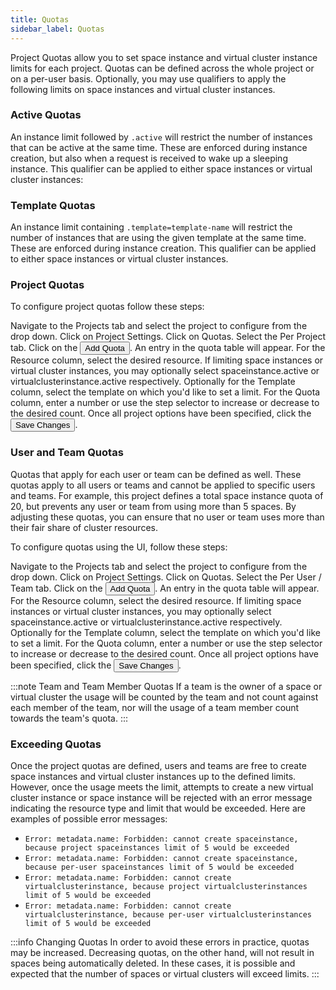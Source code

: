 ```yaml
---
title: Quotas
sidebar_label: Quotas
---
```



Project Quotas allow you to set space instance and virtual cluster instance limits for each project. Quotas can be
defined across the whole project or on a per-user basis. Optionally, you may use qualifiers to apply the following limits on space instances and virtual cluster instances. 

### Active Quotas
An instance limit followed by `.active` will restrict the number of instances that can be active at the same time. These are enforced during instance creation, but also when a request is received to wake up a sleeping instance. This qualifier can be applied to either space instances or virtual cluster instances:

### Template Quotas
An instance limit containing `.template=template-name` will restrict the number of instances that are using the given template at the same time. These are enforced during instance creation. This qualifier can be applied to either space instances or virtual cluster instances.

### Project Quotas

To configure project quotas follow these steps:

<Flow id="create-project-quota-ui">
    <Step>
        Navigate to the <NavStep>Projects</NavStep> tab and select the project to configure from the drop down.
    </Step>
    <Step>
        Click on <NavStep>Project Settings</NavStep>.
    </Step>
    <Step>
        Click on <NavStep>Quotas</NavStep>.
    </Step>
    <Step>
        Select the <Label>Per Project</Label> tab.
    </Step>
    <Step>
        Click on the <Button>Add Quota</Button>. An entry in the quota table will appear.
    </Step>
    <Step>
        For the <Label>Resource</Label> column, select the desired resource. If limiting space instances or virtual cluster instances, you may optionally select <Label>spaceinstance.active</Label> or <Label>virtualclusterinstance.active</Label> respectively.
    </Step>
    <Step>
        Optionally for the <Label>Template</Label> column, select the template on which you'd like to set a limit.
    </Step>
    <Step>
        For the <Label>Quota</Label> column, enter a number or use the step selector to increase or decrease to the
        desired count.
    </Step>
    <Step>
        Once all project options have been specified, click the <Button>Save Changes</Button>.
    </Step>
</Flow>


### User and Team Quotas

Quotas that apply for each user or team can be defined as well. These quotas apply to all users or teams and cannot
be applied to specific users and teams. For example, this project defines a total space instance quota of 20, but
prevents any user or team from using more than 5 spaces. By adjusting these quotas, you can ensure that no user or
team uses more than their fair share of cluster resources.

To configure quotas using the UI, follow these steps:

<Flow id="create-project-quota-team-ui">
    <Step>
        Navigate to the <NavStep>Projects</NavStep> tab and select the project to configure from the drop down.
    </Step>
    <Step>
        Click on <NavStep>Project Settings</NavStep>.
    </Step>
    <Step>
        Click on <NavStep>Quotas</NavStep>.
    </Step>
    <Step>
        Select the <Label>Per User / Team</Label> tab.
    </Step>
    <Step>
        Click on the <Button>Add Quota</Button>. An entry in the quota table will appear.
    </Step>
    <Step>
        For the <Label>Resource</Label> column, select the desired resource. If limiting space instances or virtual cluster instances, you may optionally select <Label>spaceinstance.active</Label> or <Label>virtualclusterinstance.active</Label> respectively.
    </Step>
    <Step>
        Optionally for the <Label>Template</Label> column, select the template on which you'd like to set a limit.
    </Step>
    <Step>
        For the <Label>Quota</Label> column, enter a number or use the step selector to increase or decrease to the
        desired count.
    </Step>
    <Step>
        Once all project options have been specified, click the <Button>Save Changes</Button>.
    </Step>
</Flow>

:::note Team and Team Member Quotas
If a team is the owner of a space or virtual cluster the usage will be counted by the team and not count against
each member of the team, nor will the usage of a team member count towards the team's quota.
:::


### Exceeding Quotas

Once the project quotas are defined, users and teams are free to create space instances and virtual cluster
instances up to the defined limits. However, once the usage meets the limit, attempts to create a new virtual
cluster instance or space instance will be rejected with an error message indicating the resource type and limit
that would be exceeded. Here are examples of possible error messages:

- `Error: metadata.name: Forbidden: cannot create spaceinstance, because project spaceinstances limit of 5 would be exceeded`
- `Error: metadata.name: Forbidden: cannot create spaceinstance, because per-user spaceinstances limit of 5 would be exceeded`
- `Error: metadata.name: Forbidden: cannot create virtualclusterinstance, because project virtualclusterinstances limit of 5 would be exceeded`
- `Error: metadata.name: Forbidden: cannot create virtualclusterinstance, because per-user virtualclusterinstances limit of 5 would be exceeded`

:::info Changing Quotas
In order to avoid these errors in practice, quotas may be increased. Decreasing quotas, on the other hand, will not
result in spaces being automatically deleted. In these cases, it is possible and expected that the number of spaces
or virtual clusters will exceed limits.
:::